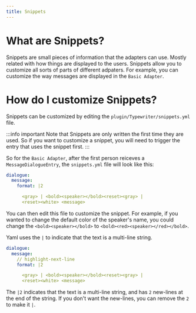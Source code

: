 ```yaml
---
title: Snippets
---
```

# What are Snippets?

Snippets are small pieces of information that the adapters can use. Mostly related with how things are displayed to the users.
Snippets allow you to customize all sorts of parts of different adpaters. For example, you can customize the way messages are displayed in the `Basic Adapter`. 

# How do I customize Snippets?
Snippets can be customized by editing the `plugin/Typewriter/snippets.yml` file.

:::info important
Note that Snippets are only written the first time they are used. So if you want to customize a snippet, you will need to trigger the entry that uses the snippet first.
:::

So for the `Basic Adapter`, after the first person reiceves a `MessageDialogueEntry`, the `snippets.yml` file will look like this:

```yaml title="plugin/Typewriter/snippets.yml"
dialogue:
  message:
    format: |2

      <gray> | <bold><speaker></bold><reset><gray> |
      <reset><white> <message>
```

You can then edit this file to customize the snippet. For example, if you wanted to change the default color of the speaker's name, you could change the `<bold><speaker></bold>` to `<bold><red><speaker></red></bold>`.

Yaml uses the `|` to indicate that the text is a multi-line string.

```yaml title="plugin/Typewriter/snippets.yml"
dialogue:
  message:
    // highlight-next-line
    format: |2

      <gray> | <bold><speaker></bold><reset><gray> |
      <reset><white> <message>
```
The `|2` indicates that the text is a multi-line string, and has `2` new-lines at the end of the string. If you don't want the new-lines, you can remove the `2` to make it `|`.